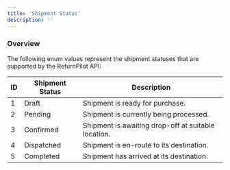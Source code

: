 ```yaml
---
title: 'Shipment Status'
description: ''
---
```


### Overview

The following enum values represent the shipment statuses that are supported by the ReturnPilot API:

| ID | Shipment Status | Description                                         |
|----|-----------------|-----------------------------------------------------|
| 1  | Draft           | Shipment is ready for purchase.                     |
| 2  | Pending         | Shipment is currently being processed.              |
| 3  | Confirmed       | Shipment is awaiting drop-off at suitable location. |
| 4  | Dispatched      | Shipment is en-route to its destination.            |
| 5  | Completed       | Shipment has arrived at its destination.            |
